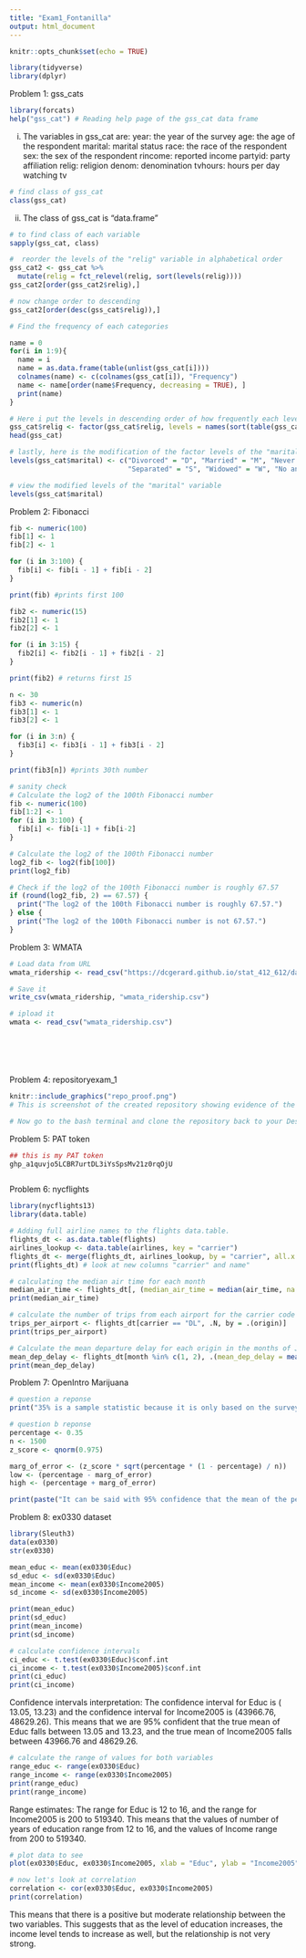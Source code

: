 ```yaml
---
title: "Exam1_Fontanilla"
output: html_document
---
```


```r
knitr::opts_chunk$set(echo = TRUE)
```

```r
library(tidyverse)
library(dplyr)
```

Problem 1: gss_cats
```r
library(forcats)
help("gss_cat") # Reading help page of the gss_cat data frame 
```
i. The variables in gss_cat are:
year: the year of the survey
age: the age of the respondent
marital: marital status
race: the race of the respondent
sex: the sex of the respondent
rincome: reported income
partyid: party affiliation
relig: religion
denom: denomination
tvhours: hours per day watching tv

```r
# find class of gss_cat
class(gss_cat)
```
ii. The class of gss_cat is "data.frame"

```r
# to find class of each variable 
sapply(gss_cat, class)
```

```r
#  reorder the levels of the "relig" variable in alphabetical order
gss_cat2 <- gss_cat %>%
  mutate(relig = fct_relevel(relig, sort(levels(relig))))
gss_cat2[order(gss_cat2$relig),]
```

```r
# now change order to descending
gss_cat2[order(desc(gss_cat$relig)),]
```
```r
# Find the frequency of each categories

name = 0
for(i in 1:9){
  name = i
  name = as.data.frame(table(unlist(gss_cat[i])))
  colnames(name) <- c(colnames(gss_cat[i]), "Frequency")
  name <- name[order(name$Frequency, decreasing = TRUE), ]
  print(name)
}

```

```r
# Here i put the levels in descending order of how frequently each level occurs in the data
gss_cat$relig <- factor(gss_cat$relig, levels = names(sort(table(gss_cat$relig), decreasing = TRUE)))
head(gss_cat)
```
```r
# lastly, here is the modification of the factor levels of the "marital" variable to be abbreviations of their long-names
levels(gss_cat$marital) <- c("Divorced" = "D", "Married" = "M", "Never married" = "NM", 
                             "Separated" = "S", "Widowed" = "W", "No answer" = "NA")

# view the modified levels of the "marital" variable
levels(gss_cat$marital)

```



Problem 2: Fibonacci
```r
fib <- numeric(100)
fib[1] <- 1
fib[2] <- 1

for (i in 3:100) {
  fib[i] <- fib[i - 1] + fib[i - 2]
}

print(fib) #prints first 100
```
```r
fib2 <- numeric(15)
fib2[1] <- 1
fib2[2] <- 1

for (i in 3:15) {
  fib2[i] <- fib2[i - 1] + fib2[i - 2]
}

print(fib2) # returns first 15

```
```r
n <- 30
fib3 <- numeric(n)
fib3[1] <- 1
fib3[2] <- 1

for (i in 3:n) {
  fib3[i] <- fib3[i - 1] + fib3[i - 2]
}

print(fib3[n]) #prints 30th number
```
```r
# sanity check
# Calculate the log2 of the 100th Fibonacci number
fib <- numeric(100)
fib[1:2] <- 1
for (i in 3:100) {
  fib[i] <- fib[i-1] + fib[i-2]
}
```

```r
# Calculate the log2 of the 100th Fibonacci number
log2_fib <- log2(fib[100])
print(log2_fib)

# Check if the log2 of the 100th Fibonacci number is roughly 67.57
if (round(log2_fib, 2) == 67.57) {
  print("The log2 of the 100th Fibonacci number is roughly 67.57.")
} else {
  print("The log2 of the 100th Fibonacci number is not 67.57.")
}

```



Problem 3: WMATA
```r
# Load data from URL
wmata_ridership <- read_csv("https://dcgerard.github.io/stat_412_612/data/wmata_ridership.csv")

# Save it
write_csv(wmata_ridership, "wmata_ridership.csv")

# ipload it
wmata <- read_csv("wmata_ridership.csv")
```

```r


```

```r

```

```r

```

```r

```

```r

```




Problem 4: repositoryexam_1
```r
knitr::include_graphics("repo_proof.png")
# This is screenshot of the created repository showing evidence of the three files uploaded
```

```r
# Now go to the bash terminal and clone the repository back to your Descktop
```



Problem 5: PAT token
```r
## this is my PAT token
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
```

```r

```



Problem 6: nycflights
```r
library(nycflights13)
library(data.table)

# Adding full airline names to the flights data.table.
flights_dt <- as.data.table(flights)
airlines_lookup <- data.table(airlines, key = "carrier")
flights_dt <- merge(flights_dt, airlines_lookup, by = "carrier", all.x = TRUE)
print(flights_dt) # look at new columns "carrier" and name"
```

```r
# calculating the median air time for each month
median_air_time <- flights_dt[, (median_air_time = median(air_time, na.rm = TRUE)), by = .(month)]
print(median_air_time)
```

```r
# calculate the number of trips from each airport for the carrier code DL
trips_per_airport <- flights_dt[carrier == "DL", .N, by = .(origin)]
print(trips_per_airport)
```

```r
# Calculate the mean departure delay for each origin in the months of January and Februrary
mean_dep_delay <- flights_dt[month %in% c(1, 2), .(mean_dep_delay = mean(dep_delay, na.rm = TRUE)), by = .(origin)]
print(mean_dep_delay)
```


Problem 7: OpenIntro Marijuana
```r
# question a reponse
print("35% is a sample statistic because it is only based on the survey of 1,500 adults. It cannot be used to represent the whole population.")
```

```r
# question b reponse
percentage <- 0.35
n <- 1500
z_score <- qnorm(0.975) 

marg_of_error <- (z_score * sqrt(percentage * (1 - percentage) / n))
low <- (percentage - marg_of_error)
high <- (percentage + marg_of_error)

print(paste("It can be said with 95% confidence that the mean of the percentage of amount of adults that think marijuana should be legal falls between ", round(low, 3), "% and ", round(high, 3), sep = ""))

```



Problem 8: ex0330 dataset
```r
library(Sleuth3)
data(ex0330)
str(ex0330)
```

```r
mean_educ <- mean(ex0330$Educ)
sd_educ <- sd(ex0330$Educ)
mean_income <- mean(ex0330$Income2005)
sd_income <- sd(ex0330$Income2005)

print(mean_educ)
print(sd_educ)
print(mean_income)
print(sd_income)
```


```r
# calculate confidence intervals
ci_educ <- t.test(ex0330$Educ)$conf.int
ci_income <- t.test(ex0330$Income2005)$conf.int
print(ci_educ)
print(ci_income)
```
Confidence intervals interpretation: The confidence interval for Educ is ( 13.05, 13.23) and the confidence interval for Income2005 is (43966.76, 48629.26). This means that we are 95% confident that the true mean of Educ falls between 13.05 and 13.23, and the true mean of Income2005 falls between 43966.76 and 48629.26.

```r
# calculate the range of values for both variables
range_educ <- range(ex0330$Educ)
range_income <- range(ex0330$Income2005)
print(range_educ)
print(range_income)
```
Range estimates: The range for Educ is 12 to 16, and the range for Income2005 is 200 to 519340. This means that the values of number of years of education range from 12 to 16, and the values of Income range from 200 to 519340.

```r
# plot data to see
plot(ex0330$Educ, ex0330$Income2005, xlab = "Educ", ylab = "Income2005")
```

```r
# now let's look at correlation
correlation <- cor(ex0330$Educ, ex0330$Income2005)
print(correlation)
```
This means that there is a positive but moderate relationship between the two variables. This suggests that as the level of education increases, the income level tends to increase as well, but the relationship is not very strong.
